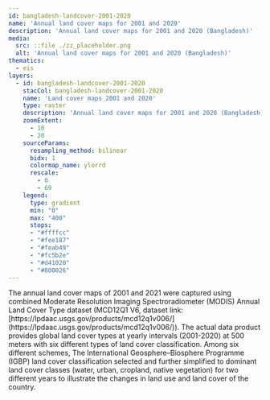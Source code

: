 ```yaml
---
id: bangladesh-landcover-2001-2020
name: 'Annual land cover maps for 2001 and 2020'
description: 'Annual land cover maps for 2001 and 2020 (Bangladesh)'
media:
  src: ::file ./zz_placeholder.png
  alt: 'Annual land cover maps for 2001 and 2020 (Bangladesh)'
thematics:
  - eis
layers:
  - id: bangladesh-landcover-2001-2020
    stacCol: bangladesh-landcover-2001-2020
    name: 'Land cover maps 2001 and 2020'
    type: raster
    description: 'Annual land cover maps for 2001 and 2020 (Bangladesh)'
    zoomExtent:
      - 10
      - 20
    sourceParams:
      resampling_method: bilinear
      bidx: 1
      colormap_name: ylorrd
      rescale:
        - 0
        - 69
    legend:
      type: gradient
      min: "0"
      max: "400"
      stops:
      - "#ffffcc"
      - "#fee187"
      - "#feab49"
      - "#fc5b2e"
      - "#d41020"
      - "#800026"
---
```


<Block>
<Prose>
The annual land cover maps of 2001 and 2021 were captured using combined
Moderate Resolution Imaging Spectroradiometer (MODIS) Annual Land Cover Type
dataset (MCD12Q1 V6, dataset link:
[https://lpdaac.usgs.gov/products/mcd12q1v006/](https://lpdaac.usgs.gov/products/mcd12q1v006/)).
The actual data product provides global land cover types at yearly intervals
(2001-2020) at 500 meters with six different types of land cover
classification. Among six different schemes, The International
Geosphere–Biosphere Programme (IGBP) land cover classification selected and
further simplified to dominant land cover classes (water, urban, cropland,
native vegetation) for two different years to illustrate the changes in land
use and land cover of the country.
</Prose>
</Block>
